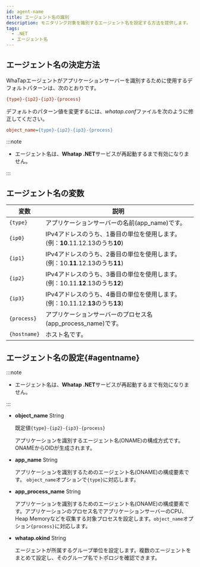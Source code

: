 ```yaml
---
id: agent-name
title: エージェント名の識別
description: モニタリング対象を識別するエージェント名を設定する方法を提供します。
tags:
  - .NET
  - エージェント名
---
```



<Apmnamedescription />

## エージェント名の決定方法

WhaTapエージェントがアプリケーションサーバーを識別するために使用するデフォルトパターンは、次のとおりです。

```ini title='Default pattern'
{type}-{ip2}-{ip3}-{process}
```

デフォルトのパターン値を変更するには、*whatap.conf*ファイルを次のように修正してください。

```ini title='whatap.conf'
object_name={type}-{ip2}-{ip3}-{process}
```

:::note

- エージェント名は、**Whatap .NET**サービスが再起動するまで有効になりません。 

:::

## エージェント名の変数

| 変数           | 説明                                                                              |
| ------------ | ------------------------------------------------------------------------------- |
| `{type}`     | アプリケーションサーバーの名前(app_name)です。                                 |
| `{ip0}`      | IPv4アドレスのうち、1番目の単位を使用します。(例：**10**.11.12.13のうち**10**)        |
| `{ip1}`      | IPv4アドレスのうち、2番目の単位を使用します。(例：10.**11**.12.13のうち**11**)        |
| `{ip2}`      | IPv4アドレスのうち、3番目の単位を使用します。(例：10.11.**12**.13のうち**12**)        |
| `{ip3}`      | IPv4アドレスのうち、4番目の単位を使用します。(例：10.11.12.**13**のうち**13**)        |
| `{process}`  | アプリケーションサーバーのプロセス名(app_process_name)です。                      |
| `{hostname}` | ホスト名です。                                                                         |

## エージェント名の設定{#agentname}

:::note

- エージェント名は、**Whatap .NET**サービスが再起動するまで有効になりません。

:::

- **object_name** <span class='type'>String</span>

  既定値`{type}-{ip2}-{ip3}-{process}`

  アプリケーションを識別するエージェント名(ONAME)の構成方式です。ONAMEからOIDが生成されます。

- **app_name** <span class='type'>String</span>

  アプリケーションを識別するためのエージェント名(ONAME)の構成要素です。 `object_name`オプションで`{type}`に対応します。

- **app_process_name** <span class='type'>String</span>

  アプリケーションを識別するためのエージェント名(ONAME)の構成要素です。アプリケーションのプロセス名でアプリケーションサーバーのCPU、Heap Memoryなどを収集する対象プロセスを設定します。`object_name`オプション`{process}`に対応します。

- **whatap.okind** <span class='type'>String</span>

  エージェントが所属するグループ単位を設定します。複数のエージェントをまとめて設定し、そのグループ名でトポロジを確認できます。
